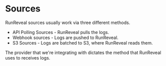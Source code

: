 # Sources
RunReveal sources usually work via three different methods.

 - API Polling Sources - RunReveal pulls the logs.
 - Webhook sources - Logs are pushed to RunReveal.
 - S3 Sources - Logs are batched to S3, where RunReveal reads them.

The provider that we're integrating with dictates the method that RunReveal
uses to receives logs.